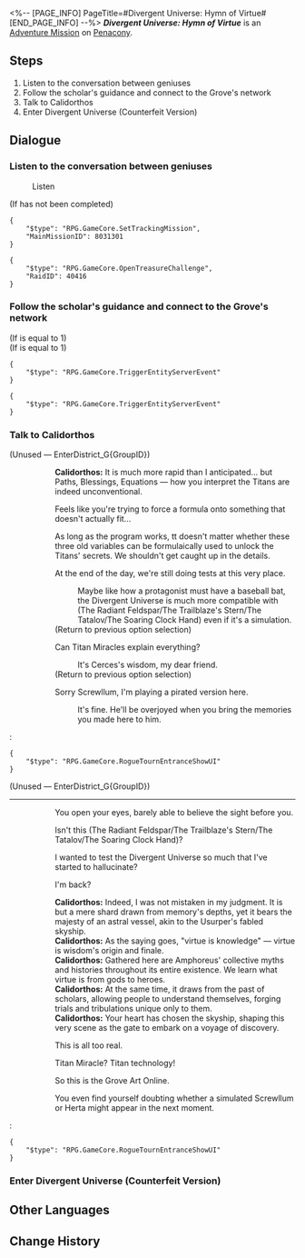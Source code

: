 <%-- [PAGE_INFO]
PageTitle=#Divergent Universe: Hymn of Virtue#
[END_PAGE_INFO] --%>
{{Stub|Dialogue.}}
{{Mission Infobox
|id            = 8031301
|title         = 
|image         = <!--Mission Divergent Universe Hymn of Virtue.png-->
|type          = Adventure
|event_name    = 
|chapter       = 
|requirements  = {{cx}}<!--Hidden Mission ID 8023701--> completed
|summary       = <!--official mission summary from Fate's Atlas-->
|characters    = Calidorthos; Trailblazer
|startLocation = [[Penacony]] - [[(The Radiant Feldspar/The Trailblaze's Stern/The Tatalov/The Soaring Clock Hand)]]
|world         = Penacony
|area          = (The Radiant Feldspar/The Trailblaze's Stern/The Tatalov/The Soaring Clock Hand)
|prev          = 
|next          = 
|rewards       = Credit*5,000
}}
'''''Divergent Universe: Hymn of Virtue''''' is an [[Adventure Mission]] on [[Penacony]].

==Steps==
# Listen to the conversation between geniuses
# Follow the scholar's guidance and connect to the Grove's network
# Talk to Calidorthos
# Enter Divergent Universe (Counterfeit Version)

<!--
==Gameplay Notes==

--><!--
==Trial Character==

-->
==Dialogue==
{{Stub Dialogue}}

===Listen to the conversation between geniuses{{subst:void|<!--803130101-->}}===
{{Mission Description|type=adventure|location=(The Radiant Feldspar/The Trailblaze's Stern/The Tatalov/The Soaring Clock Hand)|While you and Dan Heng were trapped in Amphoreus, two geniuses were discussing about something.}}
{{Dialogue Start}}

:{{DIcon|undefined}} Listen
;(If {{cx}}<!--Hidden Mission ID 8023801--> has not been completed)
::{{tx}}
:{{tx}}
<pre>{
	"$type": "RPG.GameCore.SetTrackingMission",
	"MainMissionID": 8031301
}</pre>
<pre>{
	"$type": "RPG.GameCore.OpenTreasureChallenge",
	"RaidID": 40416
}</pre>
{{Dialogue End}}

===Follow the scholar's guidance and connect to the Grove's network{{subst:void|<!--803130103-->}}===
{{Mission Description|type=adventure|location=(The Radiant Feldspar/The Trailblaze's Stern/The Tatalov/The Soaring Clock Hand)|update|Using the Titan Miracle from the Grove and remnant memories pertaining to the test, you successfully created a counterfeit Divergent Universe in the holy tree's root system. According to Calidorthos, this is a most appropriate place for you to gain knowledge. Use Path Equations to understand Amphoreus's myths and history. Come to think of it, isn't this a simulation of the Simulated Universe?}}
{{Dialogue Start}}
;(If {{F|CanOpenEntrance}} is equal to 1)
;(If {{F|Rogue3.1Entrance}} is equal to 1)
<pre>{
	"$type": "RPG.GameCore.TriggerEntityServerEvent"
}</pre>
<pre>{
	"$type": "RPG.GameCore.TriggerEntityServerEvent"
}</pre>
{{Dialogue End}}

===Talk to Calidorthos{{subst:void|<!--803130106-->}}===
{{Dialogue Start}}

;(Unused &mdash; EnterDistrict_G{GroupID})
:{{tx}}
::'''Calidorthos:''' It is much more rapid than I anticipated... but Paths, Blessings, Equations &mdash; how you interpret the Titans are indeed unconventional.
::{{DIcon|Arrow}} Feels like you're trying to force a formula onto something that doesn't actually fit...
::As long as the program works, tt doesn't matter whether these three old variables can be formulaically used to unlock the Titans' secrets. We shouldn't get caught up in the details.
::{{tx}}
::{{tx}}
::{{DIcon|Talk}} At the end of the day, we're still doing tests at this very place.
:::Maybe like how a protagonist must have a baseball bat, the Divergent Universe is much more compatible with (The Radiant Feldspar/The Trailblaze's Stern/The Tatalov/The Soaring Clock Hand) even if it's a simulation.
:::{{tx}}
::;(Return to previous option selection)
::{{DIcon|Talk}} Can Titan Miracles explain everything?
:::It's Cerces's wisdom, my dear friend.
:::{{tx}}
::;(Return to previous option selection)
::{{DIcon|Arrow}} Sorry Screwllum, I'm playing a pirated version here.
:::It's fine. He'll be overjoyed when you bring the memories you made here to him.
:::{{tx}}
:::{{tx}}
:<pre>{
	"$type": "RPG.GameCore.RogueTournEntranceShowUI"
}</pre>

;(Unused &mdash; EnterDistrict_G{GroupID})
----
::{{tx}}
::You open your eyes, barely able to believe the sight before you.
::{{DIcon|Arrow}} Isn't this (The Radiant Feldspar/The Trailblaze's Stern/The Tatalov/The Soaring Clock Hand)?
::{{DIcon|Arrow}} I wanted to test the Divergent Universe so much that I've started to hallucinate?
::{{DIcon|Arrow}} I'm back?
::'''Calidorthos:''' Indeed, I was not mistaken in my judgment. It is but a mere shard drawn from memory's depths, yet it bears the majesty of an astral vessel, akin to the Usurper's fabled skyship.
::'''Calidorthos:''' As the saying goes, "virtue is knowledge" &mdash; virtue is wisdom's origin and finale.
::'''Calidorthos:''' Gathered here are Amphoreus' collective myths and histories throughout its entire existence. We learn what virtue is from gods to heroes.
::'''Calidorthos:''' At the same time, it draws from the past of scholars, allowing people to understand themselves, forging trials and tribulations unique only to them.
::'''Calidorthos:''' Your heart has chosen the skyship, shaping this very scene as the gate to embark on a voyage of discovery.
::{{DIcon|Arrow}} This is all too real.
::{{DIcon|Arrow}} Titan Miracle? Titan technology!
::{{DIcon|Arrow}} So this is the Grove Art Online.
::You even find yourself doubting whether a simulated Screwllum or Herta might appear in the next moment.
::{{tx}}
:<pre>{
	"$type": "RPG.GameCore.RogueTournEntranceShowUI"
}</pre>
{{Dialogue End}}

===Enter Divergent Universe (Counterfeit Version){{subst:void|<!--803130105-->}}===
{{Dialogue Start}}

{{Dialogue End}}

==Other Languages==
{{Other Languages
|en   = Divergent Universe: Hymn of Virtue
|zhs  = 差分宇宙：德性的赞歌
|zht  = 差分宇宙：德性的讚歌
|ja   = 階差宇宙：美徳の賛歌
|ko   = 차분화 우주: 덕성의 찬가
|es   = Universo Diferenciado: Himno de la virtud
|fr   = Univers parallèle&nbsp;: Hymne de la vertu
|ru   = Расходящаяся вселенная: Ода добродетели
|th   = จักรวาลต่างมิติ: เพลงเชิดชูคุณธรรม
|vi   = Vũ Trụ Sai Phân: Ca Ngợi Đức Hạnh
|de   = Divergentes Universum: Hymne der Tugend
|id   = Divergent Universe: Himne Kebajikan
|pt   = Universo Divergente: Hino da Virtude
}}

==Change History==
{{Change History|3.1}}
